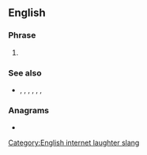 ==English==

===Phrase===
{{head|en|phrase}}

# {{lb|en|Internet slang|dated}} {{alt-form|lang=en|ROFL}}

===See also===
* {{sense|laughing}} {{l|en|ROFL}}, {{l|en|ROFLOL}}, {{l|en|ROTFLOL}}, {{l|en|ROTFLMAO}}, {{l|en|ROFLMAO}}, {{l|en|LOL}}, {{l|en|LMAO}}

===Anagrams===
* {{anagrams|en|a=flort|TORFL}}

[[Category:English internet laughter slang]]